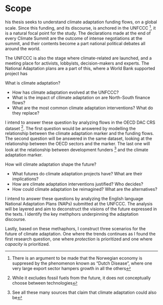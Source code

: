 # Scope {#sec-scope}

his thesis seeks to understand climate adaptation funding flows, on a global scale. Since this funding, and its discourse, is anchored in the UNFCCC ^[There is an argument to be made that the Norwegian economy is suppresed by the phenomenon known as "Dutch Disease", where one very large export sector hampers growth in all the others], it is a natural focal point for the study. The declarations made at the end of every Climate Summit are the outcome of intense negotiations at the summit, and their contents become a part national political debates all around the world. 

The UNFCCC is also the stage where climate-related are launched, and a meeting place for activists, lobbyists, decision-makers and experts. The National Adaptation plans are a part of this, where a World Bank supported project has 

What is climate adaptation?

- How has climate adaptation evolved at the UNFCCC?
- What is the impact of cllimate adaptation on are North-South finance flows?
- What are the most common climate adaptation interventions? What do they replace?

I intend to answer these question by analyzing flows in the OECD DAC CRS dataset ^[While it excludes fossil fuels from the future, it does not conceptually choose between technologies]. The first question would be answered by modelling the relationship between the climate adaptation marker and the funding flows. The second question will be answered in the same dataset, looking at the relationship between the OECD sectors and the marker. The last one will look at the relationship between development funders ^[See all these many sources that claim that climate adaptation could also be] and the climate adaptation marker. 

How will climate adaptation shape the future?

- What futures do climate adaptation projects have? What are their implications?
- How are climate adaptation interventions justified? Who decides?
- How could climate adaptation be reimagined? What are the alternatives?

I intend to answer these questions by analyzing the English language National Adaptation Plans (NAPs) submitted at the UNFCCC. The analysis will be layered and aim to deconstruct the visions of the future expressed in the texts. I identify the key methphors underpinning the adaptation discourse.

Lastly, based on these methaphors, I construct three scenarios for the future of climate adaptation. One where the trends continues as I found the first research question, one where *protection* is prioritized and one where *capacity* is prioritized.